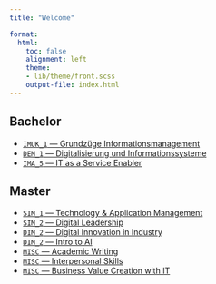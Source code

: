 ```yaml
---
title: "Welcome"  

format: 
  html:
    toc: false
    alignment: left
    theme:
    - lib/theme/front.scss
    output-file: index.html
---
```


## Bachelor

- [`IMUK_1` — Grundzüge Informationsmanagement](lectures/GIM/23ST/admin/)
- [`DEM_1` — Digitalisierung und Informationssysteme](lectures/DE1/22WT/admin/)
- [`IMA_5` — IT as a Service Enabler](lectures/ITSE/23ST/admin/)

## Master

- [`SIM_1` — Technology & Application Management](lectures/TAM/22WT/admin/)
- [`SIM_2` — Digital Leadership](lectures/DL/23ST/admin/)
- [`DIM_2` — Digital Innovation in Industry](lectures/DIiI/23ST/admin/)
- [`DIM_2` — Intro to AI](lectures/I2AI/23ST/admin/)
- [`MISC` — Academic Writing](lectures/AW/22WT/admin/)
- [`MISC` — Interpersonal Skills](lectures/IPS/22WT/admin/)
- [`MISC` — Business Value Creation with IT](lectures/BVC/23ST/admin/)